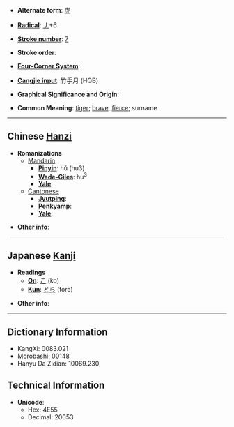 * '''Alternate form''': [[虎]]

* '''[[Wiktionary:Chinese radical index| Radical]]''': [[Wiktionary:Chinese radical index 丿|丿]]+6

* '''[[Wiktionary:Chinese total strokes index|Stroke number]]''': [[Wiktionary:Chinese total strokes index 7|7]]

* '''Stroke order''': 

* '''[[Wiktionary:Chinese four corner index|Four-Corner System]]''': 

* '''[[Wiktionary:Chinese Cangjie index|Cangjie input]]''': 竹手月 (HQB)

* '''Graphical Significance and Origin''': 

* '''Common Meaning''': [[tiger]]; [[brave]], [[fierce]]; surname

----

== Chinese [[Hanzi]] ==

* '''Romanizations'''
** [[Mandarin]]:
*** '''[[Pinyin]]''': hǔ (hu3)
*** '''[[Wade-Giles]]''': hu<sup>3</sup>
*** '''[[Yale]]''': 
**[[Cantonese]]
***'''[[Jyutping]]''':
***'''[[Penkyamp]]''': 
***'''[[Yale]]''': 

* '''Other info''': 

----

== Japanese [[Kanji]] ==

* '''Readings'''
** '''[[On]]''': [[こ]] (ko)
** '''[[Kun]]''': [[とら]] (tora)

* '''Other info''':  

----

== Dictionary Information ==

* KangXi: 0083.021
* Morobashi: 00148
* Hanyu Da Zidian: 10069.230

== Technical Information ==

* '''Unicode''':
** Hex: 4E55
** Decimal: 20053
